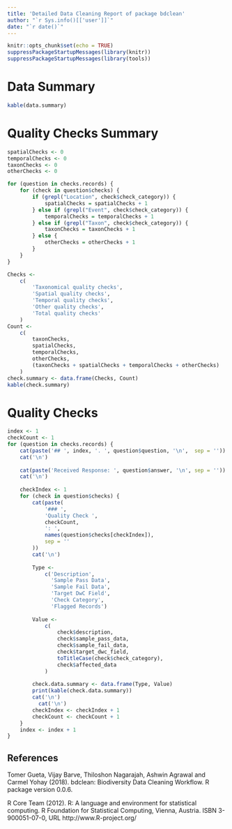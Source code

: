```yaml
---
title: 'Detailed Data Cleaning Report of package bdclean'
author: "`r Sys.info()[['user']]`"
date: "`r date()`"
---
```


```r
knitr::opts_chunk$set(echo = TRUE)
suppressPackageStartupMessages(library(knitr))
suppressPackageStartupMessages(library(tools))
```

# Data Summary

```r
kable(data.summary)
```

# Quality Checks Summary

```r
spatialChecks <- 0
temporalChecks <- 0
taxonChecks <- 0
otherChecks <- 0

for (question in checks.records) {
    for (check in question$checks) {
        if (grepl("Location", check$check_category)) {
            spatialChecks = spatialChecks + 1
        } else if (grepl("Event", check$check_category)) {
            temporalChecks = temporalChecks + 1
        } else if (grepl("Taxon", check$check_category)) {
            taxonChecks = taxonChecks + 1
        } else {
            otherChecks = otherChecks + 1
        }
    }
}

Checks <-
    c(
        'Taxonomical quality checks',
        'Spatial quality checks',
        'Temporal quality checks',
        'Other quality checks',
        'Total quality checks'
    )
Count <-
    c(
        taxonChecks,
        spatialChecks,
        temporalChecks,
        otherChecks,
        (taxonChecks + spatialChecks + temporalChecks + otherChecks)
    )
check.summary <- data.frame(Checks, Count)
kable(check.summary)
```

# Quality Checks

```r
index <- 1
checkCount <- 1
for (question in checks.records) {
    cat(paste('## ', index, '. ', question$question, '\n',  sep = ''))
    cat('\n')
    
    cat(paste('Received Response: ', question$answer, '\n', sep = ''))
    cat('\n')
    
    checkIndex <- 1
    for (check in question$checks) {
        cat(paste(
            '### ',
            'Quality Check ',
            checkCount,
            ': ',
            names(question$checks[checkIndex]),
            sep = ''
        ))
        cat('\n')
        
        Type <-
            c('Description',
              'Sample Pass Data',
              'Sample Fail Data',
              'Target DwC Field',
              'Check Category',
              'Flagged Records')
        
        Value <-
            c(
                check$description,
                check$sample_pass_data,
                check$sample_fail_data,
                check$target_dwc_field,
                toTitleCase(check$check_category),
                check$affected_data
            )
        
        check.data.summary <- data.frame(Type, Value)
        print(kable(check.data.summary))
        cat('\n')
          cat('\n')
        checkIndex <- checkIndex + 1
        checkCount <- checkCount + 1
    }
    index <- index + 1
}
```

## References

Tomer Gueta, Vijay Barve, Thiloshon Nagarajah, Ashwin Agrawal and Carmel Yohay (2018). bdclean: Biodiversity Data
  Cleaning Workflow. R package version 0.0.6.
  
R Core Team (2012). R: A language and environment for statistical computing. R Foundation for Statistical Computing, Vienna, Austria. ISBN 3-900051-07-0, URL http://www.R-project.org/
